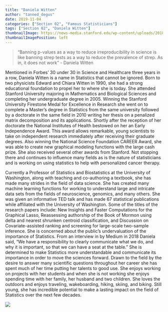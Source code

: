 ```yaml
---
title: "Daniela Witten"
author: "tanned_degus"
date: 2019-11-04
categories: ["Section 02", "Famous Statisticians"]
tags: ["Section 02", "Daniela Witten"]
thumbnailImage: https://news-media.stanford.edu/wp-content/uploads/2018/03/09092707/WIDS_1788-375x250.jpg
thumbnailImagePosition: left
---
```



> "Banning p-values as a way to reduce irreproducibility in science is like banning strep tests as a way to reduce the prevalence of strep. As in, it does not work"
> - Daniela Witten


<!--more-->

Mentioned in Forbes’ 30 under 30 in Science and Healthcare three years in a row, Daniela Witten is a name in Statistics that cannot be ignored. Born to two physicists Edward and Chiara Witten in 1990, she had a strong educational foundation to propel her to where she is today. She attended Stanford University majoring in Mathematics and Biological Sciences and completing her undergraduate degree in 2005. Winning the Stanford University Firestone Medal for Excellence in Research she went on to complete a Master’s degree in Statistics from the same university followed by a doctorate in the same field in 2010 writing her thesis on a penalized matrix decomposition and its applications. Shortly after the reception of her doctorate the National Institutes of Health bestowed on her an Early Independence Award. This award allows remarkable, young scientists to take on independent research immediately after receiving their graduate degrees. Also winning the National Science Foundation CAREER Award, she was able to create new graphical modeling functions with the large cash prize. She also received several other awards from Stanford. Not stopping there and continues to influence many fields as is the nature of statisticians and is working on using statistics to help with personalized cancer therapy.

Currently a Professor of Statistics and Biostatistics at the University of Washington, along with teaching and co-authoring a textbook, she has made many strides in the field of data science. She has created many machine learning functions for working to understand large and intricate data sets from the fields of neuroscience, genomics, and many others. She was given an informative TED talk and has made 67 statistical publications while affiliated with the University of Washington. Some of the titles of the research papers include: New Insights and Faster Computations for the Graphical Lasso, Reassessing authorship of the Book of Mormon using delta and nearest shrunken centroid classification, and Discussion on Covariate-assisted ranking and screening for large-scale two-sample inference. She is concerned about the public’s undervaluation of the importance of Statistics. From an interview in by Medium in 2018 Daniela said, “We have a responsibility to clearly communicate what we do, and why it is important, so that we can have a seat at the table.” She is determined to make Statistics more understandable and communicate its importance in order to move the sciences forward. Drawn to the field by the desire to answer many scientific questions throughout her career she has spent much of her time putting her talents to good use. She enjoys working on projects with her students and when she is not working she enjoys spending time with her family, her husband and two children. She loves the outdoors and enjoys traveling, wakeboarding, hiking, skiing, and biking. Still young, she has incredible potential to make a lasting impact on the field of Statistics over the next few decades. 



![](https://news-media.stanford.edu/wp-content/uploads/2018/03/09092707/WIDS_1788-375x250.jpg)